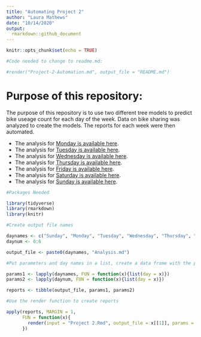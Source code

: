 ```yaml
---
title: "Automating Project 2"
author: "Laura Mathews"
date: "10/14/2020"
output: 
  rmarkdown::github_document
---
```


```r
knitr::opts_chunk$set(echo = TRUE)

#Code needed to change to readme.md:

#render("Project-2-Automation.md", output_file = "README.md")
```

# Purpose of this repository:

The purpose of this repository is to use two different tree models to predict bike useage count for each day of the week. Data on bike sharing was analyzed to create the models. The reports for each week were then automated.

+ The analysis for [Monday is available here](MondayAnalysis.md).
+ The analysis for [Tuesday is available here](TuesdayAnalysis.md).
+ The analysis for [Wednesday is available here](WednesdayAnalysis.md).
+ The analysis for [Thursday is available here](ThursdayAnalysis.md).
+ The analysis for [Friday is available here](FridayAnalysis.md).
+ The analysis for [Saturday is available here](SaturdayAnalysis.md).
+ The analysis for [Sunday is available here](SundayAnalysis.md).

```r
#Packages Needed

library(tidyverse)
library(rmarkdown)
library(knitr)

#Create output file names

daynames <- c("Sunday", "Monday", "Tuesday", "Wednesday", "Thursday", "Friday", "Saturday")
daynum <- 0:6

output_file <- paste0(daynames, "Analysis.md")

#Put parameters and day names in a list, create a data frame with the parameters, day names, and output file names

params1 <- lapply(daynames, FUN = function(x){list(day = x)})
params2 <- lapply(daynum, FUN = function(x){list(day = x)})

reports <- tibble(output_file, params1, params2)

#Use the render function to create reports

apply(reports, MARGIN = 1,
      FUN = function(x){
        render(input = "Project 2.Rmd", output_file = x[[1]], params = x[[3]])
      })
```